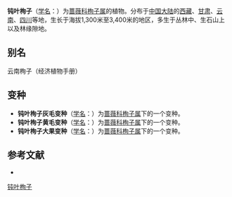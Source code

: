 {{Speciesbox
| name = 钝叶栒子
| status = 
| status_system = 
| image =
| genus = Cotoneaster
| species = hebephyllus
| authority = Diels in Not.
}}

'''钝叶栒子'''（[[学名|学名]]：{{lang|la|''Cotoneaster hebephyllus''}}）为[[蔷薇科|蔷薇科]][[栒子属|栒子属]]的植物。分布于[[中国大陆|中国大陆]]的[[西藏|西藏]]、[[甘肃|甘肃]]、[[云南|云南]]、[[四川|四川]]等地，生长于海拔1,300米至3,400米的地区，多生于丛林中、生石山上以及林缘隙地。

== 别名 ==
云南栒子（经济植物手册）

== 变种 ==
* '''钝叶栒子灰毛变种'''（[[学名|学名]]：{{lang|la|'''''Cotoneaster hebephyllus'' var. ''incanus'''''}}）为[[蔷薇科|蔷薇科]][[栒子属|栒子属]]下的一个变种。
* '''钝叶栒子黄毛变种'''（[[学名|学名]]：{{lang|la|'''''Cotoneaster hebephyllus'' var. ''fulvidus'''''}}）为[[蔷薇科|蔷薇科]][[栒子属|栒子属]]下的一个变种。
* '''钝叶栒子大果变种'''（[[学名|学名]]：{{lang|la|'''''Cotoneaster hebephyllus'' var. ''majusculus'''''}}）为[[蔷薇科|蔷薇科]][[栒子属|栒子属]]下的一个变种。

== 参考文献 ==
<div class="references-small">
* {{cite web| url =http://www.bioinfo.cn/db05/KmzwSpecies.php?action=view&id=18975| title =钝叶栒子| work =《中国高等植物数据库全库》| publisher =中国科学院微生物研究所| author =昆明植物研究所| accessdate =2009-02-25| deadurl =yes| archiveurl =https://web.archive.org/web/20160305035106/http://www.bioinfo.cn/db05/KmzwSpecies.php?action=view&id=18975| archivedate =2016-03-05}}
</div>
{{Taxonbar|from=Q15228501}}

[[Category:栒子属|钝叶栒子]]


{{植物小作品}}